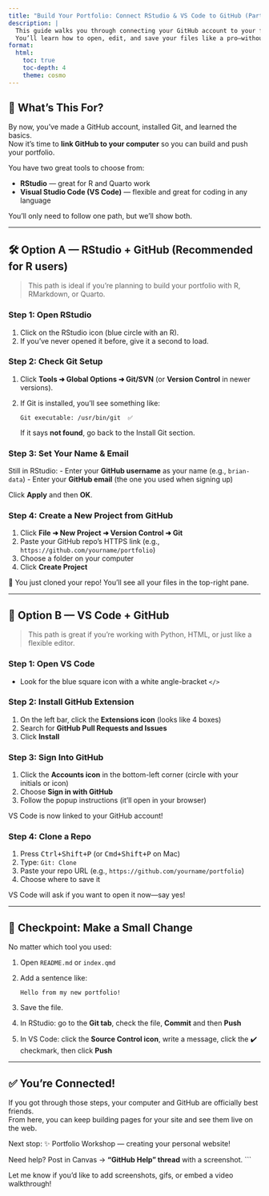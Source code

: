```yaml
---
title: "Build Your Portfolio: Connect RStudio & VS Code to GitHub (Part 1)"
description: |
  This guide walks you through connecting your GitHub account to your favorite coding tool.
  You’ll learn how to open, edit, and save your files like a pro—without ever emailing a ZIP file again.
format:
  html:
    toc: true
    toc-depth: 4
    theme: cosmo
---
```


## 🧭 What’s This For?

By now, you’ve made a GitHub account, installed Git, and learned the basics.  
Now it’s time to **link GitHub to your computer** so you can build and push your portfolio.

You have two great tools to choose from:

- **RStudio** — great for R and Quarto work  
- **Visual Studio Code (VS Code)** — flexible and great for coding in any language

You’ll only need to follow one path, but we’ll show both.

---

## 🛠 Option A — RStudio + GitHub (Recommended for R users)

> This path is ideal if you're planning to build your portfolio with R, RMarkdown, or Quarto.

### Step 1: Open RStudio

1. Click on the RStudio icon (blue circle with an R).  
2. If you’ve never opened it before, give it a second to load.

### Step 2: Check Git Setup

1. Click **Tools ➜ Global Options ➜ Git/SVN** (or **Version Control** in newer versions).
2. If Git is installed, you’ll see something like:
   ```
   Git executable: /usr/bin/git  ✅
   ```
   If it says **not found**, go back to the Install Git section.

### Step 3: Set Your Name & Email

Still in RStudio:
- Enter your **GitHub username** as your name (e.g., `brian-data`)
- Enter your **GitHub email** (the one you used when signing up)

Click **Apply** and then **OK**.

### Step 4: Create a New Project from GitHub

1. Click **File ➜ New Project ➜ Version Control ➜ Git**  
2. Paste your GitHub repo’s HTTPS link (e.g., `https://github.com/yourname/portfolio`)
3. Choose a folder on your computer
4. Click **Create Project**

🎉 You just cloned your repo! You’ll see all your files in the top-right pane.

---

## 🧰 Option B — VS Code + GitHub

> This path is great if you're working with Python, HTML, or just like a flexible editor.

### Step 1: Open VS Code

- Look for the blue square icon with a white angle-bracket `</>`

### Step 2: Install GitHub Extension

1. On the left bar, click the **Extensions icon** (looks like 4 boxes)
2. Search for **GitHub Pull Requests and Issues**  
3. Click **Install**

### Step 3: Sign Into GitHub

1. Click the **Accounts icon** in the bottom-left corner (circle with your initials or icon)
2. Choose **Sign in with GitHub**  
3. Follow the popup instructions (it’ll open in your browser)

VS Code is now linked to your GitHub account!

### Step 4: Clone a Repo

1. Press <kbd>Ctrl+Shift+P</kbd> (or <kbd>Cmd+Shift+P</kbd> on Mac)
2. Type: `Git: Clone`
3. Paste your repo URL (e.g., `https://github.com/yourname/portfolio`)
4. Choose where to save it

VS Code will ask if you want to open it now—say yes!

---

## 🧪 Checkpoint: Make a Small Change

No matter which tool you used:

1. Open `README.md` or `index.qmd`
2. Add a sentence like:
   ```
   Hello from my new portfolio!
   ```
3. Save the file.
4. In RStudio: go to the **Git tab**, check the file, **Commit** and then **Push**  
5. In VS Code: click the **Source Control icon**, write a message, click the ✔️ checkmark, then click **Push**

---

## ✅ You’re Connected!

If you got through those steps, your computer and GitHub are officially best friends.  
From here, you can keep building pages for your site and see them live on the web.

Next stop: ✨ Portfolio Workshop — creating your personal website!

Need help? Post in Canvas → **“GitHub Help” thread** with a screenshot.
```

Let me know if you'd like to add screenshots, gifs, or embed a video walkthrough!